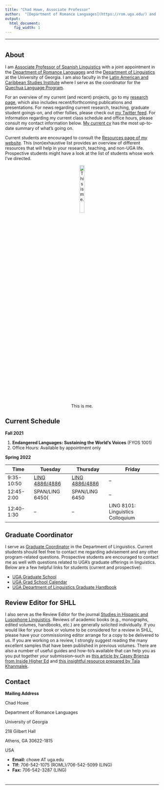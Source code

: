 ```yaml
---
title: "Chad Howe, Associate Professor"
author:  "[Department of Romance Languages](https://rom.uga.edu/) and [Department of Linguistics](https://www.linguistics.uga.edu/) at [the University of Georgia](https://www.uga.edu/)"
output:
  html_document:
    fig_width: 1
---
```


----

# {.tabset}

## About

I am [Associate Professor of Spanish Linguistics](http://rom.uga.edu/directory/people/chad-howe) with a joint appointment in the [Department of Romance Languages](http://rom.uga.edu/) and the [Department of Linguistics](http://www.linguistics.uga.edu/) at the University of Georgia. I am also faculty in the [Latin American and Caribbean Studies Institute](http://lacs.franklin.uga.edu/) where I serve as the coordinator for the [Quechua Language Program](http://lacs.franklin.uga.edu/quechua-language).

For an overview of my current (and recent) projects, go to my [research page](research.html), which also includes recent/forthcoming publications and presentations. For news regarding current research, teaching, graduate student goings-on, and other follies, please check out [my Twitter feed](https://twitter.com/ChoweAthens). For information regarding my current class schedule and office hours, please consult my contact information below. [My current cv](https://drive.google.com/open?id=12AJlAyBTaXN46iEJOa2ko8zDzXhHKNwI) has the most up-to-date summary of what's going on.

Current students are encouraged to consult the [Resources page of my website](https://chadhoweuga.github.io/chowe/resources.html). This (non)exhaustive list provides an overview of different resources that will help in your research, teaching, and non-UGA life. Prospective students might have a look at the list of students whose work I've directed.

<center>
![This is me.](images/ChadHowe1.jpg){width=20%}
</center>


<!--
<style>
.column-left{
  float: left;
  width: 50%;
  text-align: left;
}
.column-right{
  float: right;
  width: 50%;
  text-align: left;
}
</style>

<div class="column-left">

I am [Associate Professor of Spanish Linguistics](http://rom.uga.edu/directory/people/chad-howe) with a joint appointment in the [Department of Romance Languages](http://rom.uga.edu/) and the [Department of Linguistics](http://www.linguistics.uga.edu/) at the University of Georgia. I am also faculty in the [Latin American and Caribbean Studies Institute](http://lacs.franklin.uga.edu/) where I serve as the coordinator for the [Quechua Language Program](http://lacs.franklin.uga.edu/quechua-language).

For an overview of my current (and recent) projects, go to my [research page](research.html), which also includes recent/forthcoming publications and presentations. For news regarding current research, teaching, graduate student goings-on, and other follies, please check out [my Twitter feed](https://twitter.com/ChoweAthens). For information regarding my current class schedule and office hours, please consult my contact information below. [My current cv](https://drive.google.com/open?id=12AJlAyBTaXN46iEJOa2ko8zDzXhHKNwI) has the most up-to-date summary of what's going on.

Current students are encouraged to consult the [Resources page of my website](https://chadhoweuga.github.io/chowe/resources.html). This (non)exhaustive list provides an overview of different resources that will help in your research, teaching, and non-UGA life. Prospective students might have a look at the list of students whose work I've directed.


</div>
<div class="column-center">
<center><img src="images/ChadHowe1.jpg" width="175px"></center>  
</div>
-->


## Current Schedule

<div class="well well-sm">
  **Fall 2021**
</div>

1.  **Endangered Languages: Sustaining the World's Voices** (FYOS 1001)
2.  Office Hours: Available by appointment only


<div class="well well-sm">
  **Spring 2022**
</div>

<table class="table table-striped table-hover ">
  <thead>
    <tr>
      <th>Time</th>
      <th>Tuesday</th>
      <th>Thursday</th>
      <th>Friday</th>
    </tr>
  </thead>
  <tbody>
    <tr>
      <td>9:35-10:50</td>
      <td>[LING 4886/4886](https://www.linguistics.uga.edu/courses/content/englling-48866886)</td>
      <td>[LING 4886/4886](https://www.linguistics.uga.edu/courses/content/englling-48866886)</td>
      <td>--</td>
    </tr>
    <tr>
      <td>12:45-2:00</td>
      <td>SPAN/LING 6450(</td>
      <td>SPAN/LING 6450</td>
      <td>--</td>
    </tr>
    <tr>
      <td>12:40-1:30</td>
      <td>--</td>
      <td>--</td>
      <td>LING 8101: Linguistics Colloquium</td>
    </tr>
  </tbody>
</table>


## Graduate Coordinator

I serve as [Graduate Coordinator](https://www.linguistics.uga.edu/graduate-program) in the Department of Linguistics. Current students should feel free to contact me regarding advisement and any other program-related questions. Prospective students are encouraged to contact me as well with questions related to UGA's graduate offerings in linguistics. Below are a few helpful links for students (current and prospective):

- [UGA Graduate School](https://grad.uga.edu/)
- [UGA Grad School Calendar](https://grad.uga.edu/index.php/current-students/important-dates-deadlines/)
- [UGA Department of Linguistics Graduate Handbook](https://ling.franklin.uga.edu/sites/default/files/inline-files/Graduate%20Handbook%20Revised%20July%202019.pdf)

## Review Editor for SHLL

I also serve as the Review Editor for the journal [Studies in Hispanic and Lusophone Linguistics](https://www.degruyter.com/view/journals/shll/shll-overview.xml?language=en&tab_body=editorialContent-75079). Reviews of academic books (e.g., monographs, edited volumes, handbooks, etc.) are generally solicited individually. If you would like for your book or volume to be considered for a review in SHLL, please have your commissioning editor arrange for a copy to be delivered to us. If you are working on a review, I strongly suggest reading the many excellent samples that have been published in previous volumes. There are also a number of useful guides and how-to's available that can help you as you put together your submission--such as [this article by Casey Brienza from Inside Higher Ed](https://www.insidehighered.com/advice/2015/03/27/essay-writing-academic-book-reviews) and [this insightful resource prepared by Tala Khanmalek](https://ideasonfire.net/how-to-write-a-book-review/). 

## Contact

**Mailing Address**

Chad Howe

Department of Romance Languages

University of Georgia

218 Gilbert Hall

Athens, GA 30622-1815

USA


- **Email:** chowe AT uga.edu
- **Tlf:** 706-542-1075 (ROML)/706-542-5099 (LING)
- **Fax:** 706-542-3287 (LING)

</div>

#


---

<!--
It's possible to create well-designed websites for free using [RStudio's R Markdown](http://rmarkdown.rstudio.com/) and hosting them on [Github](http://github.com). This is very new and incredibly cool. It is a really powerful way to communicate science using the same reproducible workflow you use for your analyses and collaborations.

***Creating websites with R Markdown can be done without knowing R or HTML, CSS, etc,*** and that's where we'll start. However, R Markdown integrates with these tools so the more you know the more complex and beautiful your website can be. This tutorial borrows heavily from a lot of great tutorials and resources you should check out too -- there are links throughout. 

The best way to learn is to follow along with your own laptop, but all are welcome. We'll spend half the time with the tutorial and half the time for you to work on your own website and get help. If you bring your laptop please do this beforehand: 

1. install [RStudio](https://www.rstudio.com/products/rstudio/download/)
1. create a [GitHub]((http://github.com)) account ([advice](http://happygitwithr.com/github-acct.html))
1. set up your computer to talk to GitHub
    - have RStudio linked directly (preferred) ([instructions sections 8-14](http://happygitwithr.com/hello-git.html))
    - or install the [Desktop App](https://desktop.github.com/)
    - or be familiar with git commands for the command line ([tutorial](https://try.github.io/levels/1/challenges/1))

----


**Examples:**

We have been using R Markdown for the Ocean Health Index:  [**ohi-science.org/ohi-global**](http://ohi-science.org/ohi-global).  
And R Markdown is much more than just websites -- here's a [**one-minute video about R Markdown**](http://rmarkdown.rstudio.com/lesson-1.html) to get you excited.
-->
